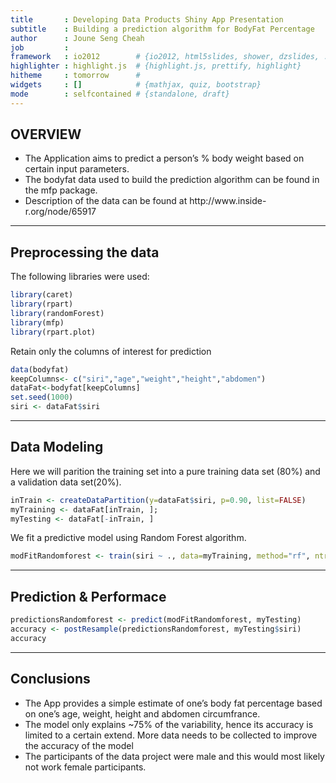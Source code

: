 ```yaml
---
title       : Developing Data Products Shiny App Presentation
subtitle    : Building a prediction algorithm for BodyFat Percentage
author      : Joune Seng Cheah
job         : 
framework   : io2012        # {io2012, html5slides, shower, dzslides, ...}
highlighter : highlight.js  # {highlight.js, prettify, highlight}
hitheme     : tomorrow      # 
widgets     : []            # {mathjax, quiz, bootstrap}
mode        : selfcontained # {standalone, draft}
---
```


## OVERVIEW

- The Application aims to predict a person's % body weight based on certain input parameters.
- The bodyfat data used to build the prediction algorithm can be found in the mfp package.
- Description of the data can be found at http://www.inside-r.org/node/65917

--- 

## Preprocessing the data

The following libraries were used:
```r
library(caret)
library(rpart)
library(randomForest)
library(mfp)
library(rpart.plot)
```

Retain only the columns of interest for prediction
```r
data(bodyfat)
keepColumns<- c("siri","age","weight","height","abdomen")
dataFat<-bodyfat[keepColumns]
set.seed(1000)
siri <- dataFat$siri
```

---

## Data Modeling
Here we will parition the training set into a pure training data set (80%) and a validation data set(20%).

```r
inTrain <- createDataPartition(y=dataFat$siri, p=0.90, list=FALSE)
myTraining <- dataFat[inTrain, ]; 
myTesting <- dataFat[-inTrain, ]
```

We fit a predictive model using Random Forest algorithm.
```r
modFitRandomforest <- train(siri ~ ., data=myTraining, method="rf", ntree=250)
```

---

## Prediction & Performace
```r
predictionsRandomforest <- predict(modFitRandomforest, myTesting)
accuracy <- postResample(predictionsRandomforest, myTesting$siri)
accuracy
```

---

## Conclusions

- The App provides a simple estimate of one's body fat percentage based on one's age, weight, height and abdomen circumfrance.
- The model only explains ~75% of the variability, hence its accuracy is limited to a certain extend. More data needs to be collected to improve the accuracy of the model
- The participants of the data project were male and this would most likely not work female participants.
